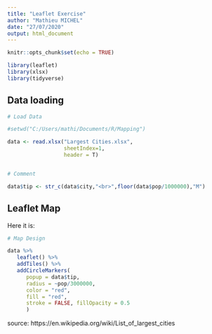 ---
title: "Leaflet Exercise"
author: "Mathieu MICHEL"
date: "27/07/2020"
output: html_document
---

```{r setup, include=FALSE}
knitr::opts_chunk$set(echo = TRUE)

library(leaflet)
library(xlsx)
library(tidyverse)

```

## Data loading


```{r loading}
# Load Data

#setwd("C:/Users/mathi/Documents/R/Mapping")

data <- read.xlsx("Largest Cities.xlsx",
                  sheetIndex=1,
                  header = T) 


# Comment

data$tip <- str_c(data$city,"<br>",floor(data$pop/1000000),"M")

```

## Leaflet Map

Here it is:

```{r pressure, echo=FALSE}
# Map Design 

data %>% 
   leaflet() %>%
   addTiles() %>%
   addCircleMarkers(
      popup = data$tip,
      radius = ~pop/3000000,
      color = "red",
      fill = "red",
      stroke = FALSE, fillOpacity = 0.5
      )
```

source: https://en.wikipedia.org/wiki/List_of_largest_cities
